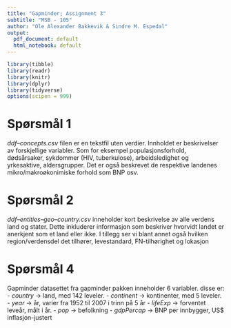 ```yaml
---
title: "Gapminder; Assignment 3"
subtitle: "MSB - 105"
author: "Ole Alexander Bakkevik & Sindre M. Espedal"
output:
  pdf_document: default
  html_notebook: default
---
```


```r
library(tibble)
library(readr)
library(knitr)
library(dplyr)
library(tidyverse)
options(scipen = 999)
```


# Spørsmål 1

*ddf--concepts.csv* filen er en tekstfil uten verdier. Innholdet er beskrivelser av forskjellige variabler. Som for eksempel populasjonsforhold, dødsårsaker, sykdommer (HIV, tuberkulose), arbeidsledighet og yrkesaktive, aldersgrupper. Det er også beskrevet de respektive landenes mikro/makroøkonimiske forhold  som BNP osv.


# Spørsmål 2

*ddf--entities--geo--country.csv* inneholder kort beskrivelse av alle verdens land og stater. Dette inkluderer informasjon som beskriver hvorvidt landet er anerkjent som et land eller ikke. I tillegg ser vi blant annet også hvilken region/verdensdel det tilhører, levestandard, FN-tilhørighet og lokasjon


# Spørsmål 4

Gapminder datasettet fra gapminder pakken inneholder 6 variabler. disse er:
 - *country* -> land, med 142 leveler.
 - *continent* -> kontinenter, med 5 leveler.
 - *year* -> år, varier fra 1952 til 2007 i trinn på 5 år
 - *lifeExp* -> forventet leveår, målt i år.
 - *pop* -> befolkning
 - *gdpPercap* -> BNP per innbygger, US$ inflasjon-justert
 
 
 





